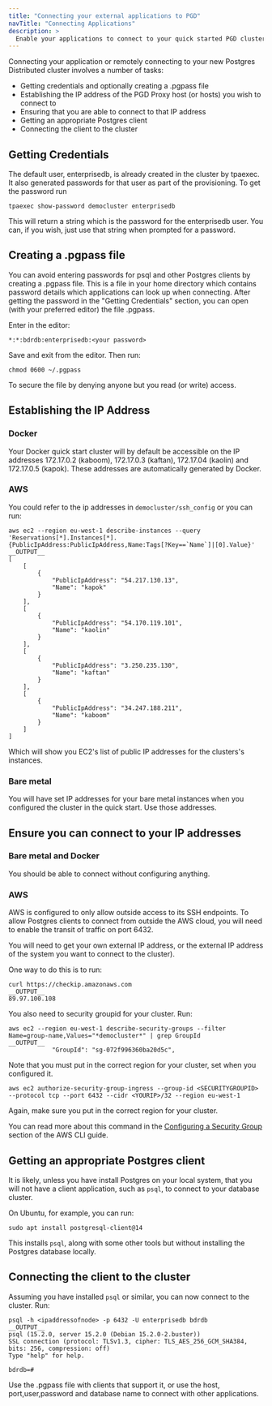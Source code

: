 ```yaml
---
title: "Connecting your external applications to PGD"
navTitle: "Connecting Applications"
description: >
  Enable your applications to connect to your quick started PGD cluster
---
```


Connecting your application or remotely connecting to your new Postgres Distributed cluster involves a number of tasks:

* Getting credentials and optionally creating a .pgpass file
* Establishing the IP address of the PGD Proxy host (or hosts) you wish to connect to
* Ensuring that you are able to connect to that IP address
* Getting an appropriate Postgres client
* Connecting the client to the cluster

## Getting Credentials

The default user, enterprisedb, is already created in the cluster by tpaexec. It also generated passwords for that user as part of the provisioning. To get the password run

```shell
tpaexec show-password democluster enterprisedb
```

This will return a string which is the password for the enterprisedb user. You can, if you wish, just use that string when prompted for a password.

## Creating a .pgpass file

You can avoid entering passwords for psql and other Postgres clients by creating a .pgpass file. This is a file in your home directory which contains password details which applications can look up when connecting. After getting the password in the "Getting Credentials" section, you can open (with your preferred editor) the file .pgpass.

Enter in the editor:
```plain
*:*:bdrdb:enterprisedb:<your password>
```

Save and exit from the editor. Then run:

```shell
chmod 0600 ~/.pgpass
```

To secure the file by denying anyone but you read (or write) access.

## Establishing the IP Address

### Docker

Your Docker quick start cluster will by default be accessible on the IP addresses 172.17.0.2 (kaboom), 172.17.0.3 (kaftan), 172.17.04 (kaolin) and 172.17.0.5 (kapok). These addresses are automatically generated by Docker.

### AWS

You could refer to the ip addresses in `democluster/ssh_config` or you can run:

```shell
aws ec2 --region eu-west-1 describe-instances --query 'Reservations[*].Instances[*].{PublicIpAddress:PublicIpAddress,Name:Tags[?Key==`Name`]|[0].Value}'
__OUTPUT__
[
    [
        {
            "PublicIpAddress": "54.217.130.13",
            "Name": "kapok"
        }
    ],
    [
        {
            "PublicIpAddress": "54.170.119.101",
            "Name": "kaolin"
        }
    ],
    [
        {
            "PublicIpAddress": "3.250.235.130",
            "Name": "kaftan"
        }
    ],
    [
        {
            "PublicIpAddress": "34.247.188.211",
            "Name": "kaboom"
        }
    ]
]

```

Which will show you EC2's list of public IP addresses for the clusters's instances. 


### Bare metal

You will have set IP addresses for your bare metal instances when you configured the cluster in the quick start. Use those addresses.

## Ensure you can connect to your IP addresses

### Bare metal and Docker

You should be able to connect without configuring anything.

### AWS

AWS is configured to only allow outside access to its SSH endpoints. To allow Postgres clients to connect from outside the AWS cloud, you will need to enable the transit of traffic on port 6432.

You will need to get your own external IP address, or the external IP address of the system you want to connect to the cluster).

One way to do this is to run:

```shell
curl https://checkip.amazonaws.com
__OUTPUT__
89.97.100.108
```

You also need to security groupid for your cluster. Run:

```shell
aws ec2 --region eu-west-1 describe-security-groups --filter Name=group-name,Values="*democluster*" | grep GroupId
__OUTPUT__
            "GroupId": "sg-072f996360ba20d5c",
```

Note that you must put in the correct region for your cluster, set when you configured it.

```
aws ec2 authorize-security-group-ingress --group-id <SECURITYGROUPID> --protocol tcp --port 6432 --cidr <YOURIP>/32 --region eu-west-1
```

Again, make sure you put in the correct region for your cluster.

You can read more about this command in the [Configuring a Security Group](https://docs.aws.amazon.com/cli/latest/userguide/cli-services-ec2-sg.html#configuring-a-security-group) section of the AWS CLI guide.


## Getting an appropriate Postgres client

It is likely, unless you have install Postgres on your local system, that you will not have a client application, such as `psql`, to connect to your database cluster.

On Ubuntu, for example, you can run:

```shell
sudo apt install postgresql-client@14
```

This installs `psql`, along with some other tools but without installing the Postgres database locally.

## Connecting the client to the cluster

Assuming you have installed `psql` or similar, you can now connect to the cluster. Run:

```shell
psql -h <ipaddressofnode> -p 6432 -U enterprisedb bdrdb
__OUTPUT__
psql (15.2.0, server 15.2.0 (Debian 15.2.0-2.buster))
SSL connection (protocol: TLSv1.3, cipher: TLS_AES_256_GCM_SHA384, bits: 256, compression: off)
Type "help" for help.

bdrdb=# 
```

Use the .pgpass file with clients that support it, or use the host, port,user,password and database name to connect with other applications.



